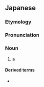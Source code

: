 ==Japanese==
{{DEFAULTSORT:すずめだい}}
{{wikipedia|lang=ja|スズメダイ}}
{{ja-kanjitab|すずめ|たい|k2=だい|r=y|yomi=k}}

===Etymology===
{{compound|ja|雀|鯛|tr1=suzume|t1=[[sparrow]]|tr2=tai|t2=[[sea bream]]}}

===Pronunciation===
{{ja-pron|acc=3|y=k|すずめだい}}
===Noun===
{{ja-noun|すずめだい|スズメダイ}}

# a {{w|Chromis notata|pearl-spot chromis}}

====Derived terms====
* {{ja-r|出%歯%雀%鯛|デ%バ% スズメ%ダイ}}

{{topics|ja|Fish}}